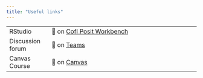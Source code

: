 ```yaml
---
title: "Useful links"
---
```


|                            |                                                                                        |
|----------------|--------------------------------------------------------|
| RStudio       | 🔗 on [CofI Posit Workbench](https://rstudio.collegeofidaho.edu)                   |
| Discussion forum           | 🔗 on [Teams](https://teams.microsoft.com/l/channel/19%3AvBRIeFRpxyUJfvl-0Ur9bQWxhR_Wzkpr6iM6V_OBVKA1%40thread.tacv2/?groupId=ffcfc61b-032c-4fe3-883b-fe9fd969ea51)                 |
| Canvas Course      | 🔗 on [Canvas](https://cofi.instructure.com/courses/17093)                          |